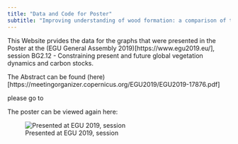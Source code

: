 ```yaml
---
title: "Data and Code for Poster"
subtitle: "Improving understanding of wood formation: a comparison of two models"
---
```




This Website prvides the data for the graphs that were presented in the Poster at the (EGU General Assembly 2019)[https://www.egu2019.eu/],
session BG2.12 - Constraining present and future global vegetation dynamics and carbon stocks.


The Abstract can be found (here)[https://meetingorganizer.copernicus.org/EGU2019/EGU2019-17876.pdf]


please go to 

The poster can be viewed again here:
 
![Presented at EGU 2019, session](Poster_V2.png)
